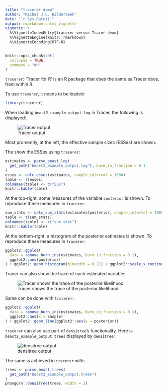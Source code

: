 ```yaml
---
title: "tracerer demo"
author: "Richel J.C. Bilderbeek"
date: "`r Sys.Date()`"
output: rmarkdown::html_vignette
vignette: >
  %\VignetteIndexEntry{tracerer versus Tracer demo}
  %\VignetteEngine{knitr::rmarkdown}
  %\VignetteEncoding{UTF-8}
---
```


```r
knitr::opts_chunk$set(
  collapse = TRUE,
  comment = "#>"
)
```


`tracerer`: 'Tracer for R' is an R package that does the same as
Tracer does, from within R. 

To use `tracerer`, it needs to be loaded:

```r
library(tracerer)
```

When loading `beast2_example_output.log` in Tracer, the following is displayed:

![Tracer output](tracer_example_output.png)

Most promently, at the left, the effective sample sizes (ESSes) are shown.

The show the ESSes using `tracerer`:

```r
estimates <- parse_beast_log(
  get_path("beast2_example_output.log"), burn_in_fraction = 0.1
)
esses <- calc_esses(estimates, sample_interval = 1000)
table <- t(esses)
colnames(table) <- c("ESS")
knitr::kable(table)
```

At the top-right, some measures of the variable `posterior` is shown.
To reproduce these measures in `tracerer`:

```r
sum_stats <- calc_sum_stats(estimates$posterior, sample_interval = 1000, burn_in_fraction = 0.1)
table <- t(sum_stats)
colnames(table) <- c("sum_stat")
knitr::kable(table)
```

At the bottom-right, a histogram of the posterior estimates is shown.
To reproduce these measures in `tracerer`:

```r
ggplot2::ggplot(
  data = remove_burn_ins(estimates, burn_in_fraction = 0.1),
  ggplot2::aes(posterior) 
) + ggplot2::geom_histogram(binwidth = 0.21) + ggplot2::scale_x_continuous(breaks = seq(-75,-68))

```

Tracer can also show the trace of each estimated variable:

![Tracer shows the trace of the posterior likelihood](tracer_trace_posterior.png)

Same can be done with `tracerer`:

```r
ggplot2::ggplot(
  data = remove_burn_ins(estimates, burn_in_fraction = 0.1),
  ggplot2::aes(x = Sample) 
) + ggplot2::geom_line(ggplot2::aes(y = posterior))

```

`tracerer` can also use part of `densitree`'s functionality.
Here is `beast2_example_output.trees` displayed by `densitree`:

![densitree output](densitree_example_output.png)

The same is achieved in `tracerer` with:


```r
trees <- parse_beast_trees(
  get_path("beast2_example_output.trees")
)
phangorn::densiTree(trees, width = 2)
```

